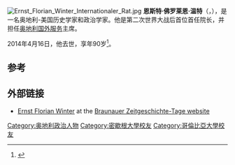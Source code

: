 [[File:Ernst_Florian_Winter_Internationaler_Rat.jpg|thumb]]
'''恩斯特·佛罗莱恩·温特'''（{{lang-en|'''Ernst Florian Winter'''}}，{{bd|1923年|12月16日|2014年|4月16日|catIdx=Winter}}），是一名奥地利-美国历史学家和政治学家。他是第二次世界大战后首位{{link-en|维也纳外交学院|Diplomatic Academy of Vienna}}首任院长，并担任[[奥地利国外服务|奥地利国外服务]]主席。

2014年4月16日，他去世，享年90岁<ref>{{Cite web|url=https://www.da-vienna.ac.at/jart/prj3/diplomatische_akademie/main.jart?rel=de&reserve-mode=active&content-id=1268305958599&artikel_id=1386277339241&page=1|title=Diplomatische Akademie Wien trauert um Gründungsdirektor Prof. Ernst Florian Winter|publisher=[[Diplomatic_Academy_of_Vienna|Diplomatic Academy of Vienna]]|language=de|date=16 April 2014|accessdate=19 April 2014|deadurl=yes|archiveurl=https://web.archive.org/web/20140420013555/https://www.da-vienna.ac.at/jart/prj3/diplomatische_akademie/main.jart?rel=de&reserve-mode=active&content-id=1268305958599&artikel_id=1386277339241&page=1|archivedate=2014年4月20日}}</ref>。

==参考==
{{Reflist}}

==外部链接==
{{Commons category|Ernst Florian Winter}}
* [https://web.archive.org/web/20091002223339/http://www.hrb.at/bzt/doc/zgt/b16/ernstflorianwinter.htm Ernst Florian Winter] at the [https://web.archive.org/web/20131015025858/http://www.hrb.at/bzt/index.html Braunauer Zeitgeschichte-Tage website]

{{Authority control}}
{{DEFAULTSORT:Winter, Ernst Florian}}
[[Category:奥地利政治人物|Category:奥地利政治人物]]
[[Category:密歇根大學校友|Category:密歇根大學校友]]
[[Category:哥倫比亞大學校友|Category:哥倫比亞大學校友]]